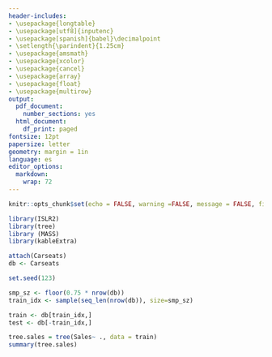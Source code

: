 ```yaml
---
header-includes:
- \usepackage{longtable}
- \usepackage[utf8]{inputenc}
- \usepackage[spanish]{babel}\decimalpoint
- \setlength{\parindent}{1.25cm}
- \usepackage{amsmath}
- \usepackage{xcolor}
- \usepackage{cancel}
- \usepackage{array}
- \usepackage{float}
- \usepackage{multirow}
output:
  pdf_document:
    number_sections: yes
  html_document:
    df_print: paged
fontsize: 12pt
papersize: letter
geometry: margin = 1in
language: es
editor_options:
  markdown:
    wrap: 72
---
```


```r
knitr::opts_chunk$set(echo = FALSE, warning =FALSE, message = FALSE, fig.align = "center", fig.height = 3.5, fig.pos = "H")

library(ISLR2)
library(tree)
library (MASS)
library(kableExtra)
```


```{=tex}
\input{DocumentFormat/titlepage.tex}
\thispagestyle{empty}
\tableofcontents
\newpage
\thispagestyle{empty}
\listoffigures
\newpage
```

```{=tex}
\pagestyle{myheadings}
\setcounter{page}{4}
```

\section{Ejercicio1}
<!-- Daniel Hoyos -->


\section{Ejercicio2}
<!-- Santiago Rojas -->
```r
attach(Carseats)
db <- Carseats
```

\subsection{a)}
```r
set.seed(123)

smp_sz <- floor(0.75 * nrow(db))
train_idx <- sample(seq_len(nrow(db)), size=smp_sz)

train <- db[train_idx,]
test <- db[-train_idx,]
```

\subsection{b)}
```r
tree.sales = tree(Sales~ ., data = train)
summary(tree.sales)
```


